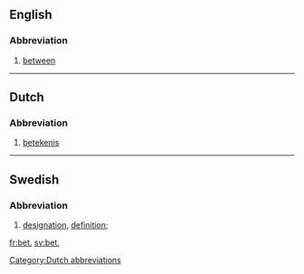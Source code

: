 {{also|bet|BET|Bet|bèt}}
==English==

===Abbreviation===
{{rfc-header|Abbreviation}}
{{head|en|abbreviation}}

# [[between]]

----

==Dutch==

===Abbreviation===
{{rfc-header|Abbreviation}}
{{head|nl|abbreviation}}

# [[betekenis]]

[[Category:Dutch abbreviations]]

----

==Swedish==

===Abbreviation===
{{rfc-header|Abbreviation}}
{{head|sv|abbreviation}}

# {{lb|sv|lexicography}} [[designation]], [[definition]]; {{abbreviation of|beteckning|lang=sv}}

[[fr:bet.]]
[[sv:bet.]]